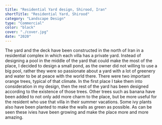 ```yaml
---
title: "Residential Yard design, Shirood, Iran"
shortTitle: "Residential Yard, Shirood"
category: "Landscape Design"
type: "Commercial"
color: "black"
cover: "./cover.jpg"
date: "2020"
---
```


The yard and the deck have been constructed in the north of Iran in a residential complex in which each villa has a private yard. Instead of designing a pool in the middle of the yard that could make the most of the place, I decided to design a small pond, as the owner did not willing to use a big pool, rather they were so passionate about a yard with a lot of greenery and water to be at peace with the world there. There were two important orange trees, typical of that climate. In the first place I take them into consideration in my design, then the rest of the yard has been designed according to the existence of those trees. Other trees such as banana have been added to not only add more charm to the place, but be more useful for the resident who use that villa in their summer vacations. Some ivy plants also have been planted to make the walls as green as possible. As can be seen these ivies have been growing and make the place more and more amazing.

